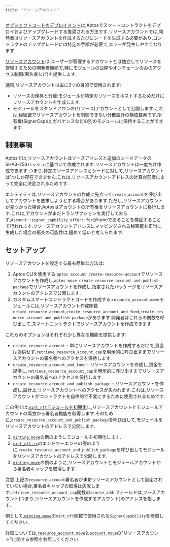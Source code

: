 ```yaml
---
title: "リソースアカウント"
---
```


[オブジェクトコードのデプロイメント](/ja/build/smart-contracts/deployment)は,Aptosでスマートコントラクトをデプロイおよびアップグレードする推奨される方法です.リソースアカウントでは,開発者はリソースアカウントを作成するたびにシードを生成する必要があり,コントラクトのアップグレードには特定の手順が必要で,エラーが発生しやすくなります.

[リソースアカウント](https://github.com/aptos-labs/aptos-core/blob/main/aptos-move/framework/aptos-framework/sources/resource_account.move)は,ユーザーが管理するアカウントとは独立してリソースを管理するための開発者機能で,特にモジュールの公開やオンチェーンのみのアクセス制御(署名者など)を提供します.

通常,リソースアカウントは主に2つの目的で使用されます:

- リソースの保存と分離:モジュールが特定のリソースをホストするためだけにリソースアカウントを作成します.
- モジュールをスタンドアロンの(リソース)アカウントとして公開します.これは,秘密鍵でリソースアカウントを制御できない分散設計の構成要素です.所有権(SignerCap)は,ガバナンスなどの別のモジュールに保持することができます.

## 制限事項

Aptosでは,リソースアカウントはソースアドレスと追加のシードデータのSHA3-256ハッシュに基づいて作成されます.リソースアカウントは一度だけ作成できます.つまり,特定のソースアドレスとシードに対して,リソースアカウントは1つしか存在できません.これは,リソースアカウントアドレスの計算が前者によって完全に決定されるためです.

エンティティは,リソースアカウントの作成に先立って`create_account`を呼び出してアカウントを要求しようとする場合があります.ただし,リソースアカウントが見つかった場合,Aptosはアカウントの所有権をリソースアカウントに移行します.これは,アカウントがまだトランザクションを実行しておらず,`Account::signer_capbility_offer::for`がnoneであることを検証することで行われます.リソースアカウントアドレスにマッピングされる秘密鍵を正当に生成した場合の衝突の可能性は,極めて低いと考えられます.

## セットアップ

リソースアカウントを設定する最も簡単な方法は:

1. Aptos CLIを使用する:`aptos account create-resource-account`でリソースアカウントを作成し,`aptos move create-resource-account-and-publish-package`でリソースアカウントを作成し,指定されたパッケージをリソースアカウントのアドレスで公開します.
2. カスタムスマートコントラクトコードを作成する:`resource_account.move`モジュールには,リソースアカウント作成関数`create_resource_account`,`create_resource_account_and_fund`,`create_resource_account_and_publish_package`があります.開発者はこれらの関数を呼び出して,スマートコントラクトでリソースアカウントを作成できます.

これらのオプションはそれぞれ少し異なる機能を提供します:

- `create_resource_account` - 単にリソースアカウントを作成するだけで,資金は提供せず,`retrieve_resource_account_cap`を明示的に呼び出すまでリソースアカウントの署名者へのアクセスを保持します.
- `create_resource_account_and_fund` - リソースアカウントを作成し,資金を提供し,`retrieve_resource_account_cap`を明示的に呼び出すまでリソースアカウントの署名者へのアクセスを保持します.
- `create_resource_account_and_publish_package` - リソースアカウントを作成し,設計上,リソースアカウントへのアクセスが失われます.これは,リソースアカウントがコントラクトを自律的で不変にするために使用されるためです.

この例では,[`mint_nft`モジュールを初期化](https://github.com/aptos-labs/aptos-core/blob/2e9d8ee759fcd3f6e831034f05c1656b1c48efc4/aptos-move/move-examples/mint_nft/sources/minting.move#L73)し,リソースアカウントとモジュールアカウントの両方から署名者機能を取得します.そのために,`create_resource_account_and_publish_package`を呼び出して,モジュールをリソースアカウントのアドレスで公開します.

1. [`minting.move`](https://github.com/aptos-labs/aptos-core/blob/2e9d8ee759fcd3f6e831034f05c1656b1c48efc4/aptos-move/move-examples/mint_nft/sources/minting.move#L73)の例のようにモジュールを初期化します.
2. [`mint_nft.rs`](https://github.com/aptos-labs/aptos-core/blob/main/aptos-move/e2e-move-tests/src/tests/mint_nft.rs#L62)のエンドツーエンドの例のように,`create_resource_account_and_publish_package`を呼び出してモジュールをリソースアカウントのアドレスで公開します.
3. [`minting.move`](https://github.com/aptos-labs/aptos-core/blob/2e9d8ee759fcd3f6e831034f05c1656b1c48efc4/aptos-move/move-examples/mint_nft/sources/minting.move#L83)の例のように,リソースアカウントとモジュールアカウントから署名者キャップを取得します.

注意:上記の`resource_account`署名者が**まだ**リソースアカウントとして設定されていない場合,署名者キャップの取得は失敗します.`retrieve_resource_account_cap`関数の`source_addr`フィールドは,ソースアカウント(つまり,リソースアカウントを作成するアカウント)のアドレスを指します.

例として,[`minting.move`](https://github.com/aptos-labs/aptos-core/blob/2e9d8ee759fcd3f6e831034f05c1656b1c48efc4/aptos-move/move-examples/mint_nft/sources/minting.move#L143-L181)の`mint_nft`関数で使用される`SignerCapability`を参照してください.

詳細については,[`resource_account.move`](https://github.com/aptos-labs/aptos-core/blob/main/aptos-move/framework/aptos-framework/sources/resource_account.move)と[`account.move`](https://github.com/aptos-labs/aptos-core/blob/main/aptos-move/framework/aptos-framework/sources/account/account.move)の"リソースアカウント"に関する参照を参照してください.

